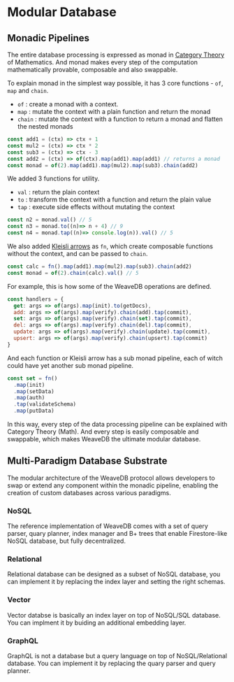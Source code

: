 # Modular Database

## Monadic Pipelines

The entire database processing is expressed as monad in [Category Theory](https://github.com/fantasyland/fantasy-land?tab=readme-ov-file#monad) of Mathematics. And monad makes every step of the computation mathematically provable, composable and also swappable.

To explain monad in the simplest way possible, it has 3 core functions - `of`, `map` and `chain`.

- `of` : create a monad with a context.
- `map` : mutate the context with a plain function and return the monad
- `chain` : mutate the context with a function to return a monad and flatten the nested monads

```js
const add1 = (ctx) => ctx + 1
const mul2 = (ctx) => ctx * 2
const sub3 = (ctx) => ctx - 3
const add2 = (ctx) => of(ctx).map(add1).map(add1) // returns a monad
const monad = of(2).map(add1).map(mul2).map(sub3).chain(add2)
```
We added 3 functions for utility.

- `val` : return the plain context
- `to` : transform the context with a function and return the plain value
- `tap` : execute side effects without mutating the context

```js
const n2 = monad.val() // 5
const n3 = monad.to((n)=> n + 4) // 9
const n4 = monad.tap((n)=> console.log(n)).val() // 5
```
We also added [Kleisli arrows](https://en.wikipedia.org/wiki/Kleisli_category) as `fn`, which create composable functions without the context, and can be passed to `chain`.

```js
const calc = fn().map(add1).map(mul2).map(sub3).chain(add2)
const monad = of(2).chain(calc).val() // 5
```

For example, this is how some of the WeaveDB operations are defined.

```js
const handlers = {
  get: args => of(args).map(init).to(getDocs),
  add: args => of(args).map(verify).chain(add).tap(commit),
  set: args => of(args).map(verify).chain(set).tap(commit),
  del: args => of(args).map(verify).chain(del).tap(commit),
  update: args => of(args).map(verify).chain(update).tap(commit),
  upsert: args => of(args).map(verify).chain(upsert).tap(commit)
}
```

And each function or Kleisli arrow has a sub monad pipeline, each of witch could have yet another sub monad pipeline.

```js
const set = fn()
  .map(init)
  .map(setData)
  .map(auth)
  .tap(validateSchema)
  .map(putData)
```

In this way, every step of the data processing pipeline can be explained with Category Theory (Math). And every step is easily composable and swappable, which makes WeaveDB the ultimate modular database.

## Multi-Paradigm Database Substrate

The modular architecture of the WeaveDB protocol allows developers to swap or extend any component within the monadic pipeline, enabling the creation of custom databases across various paradigms.

### NoSQL

The reference implementation of WeaveDB comes with a set of query parser, quary planner, index manager and B+ trees that enable Firestore-like NoSQL database, but fully decentralized.

### Relational

Relational database can be designed as a subset of NoSQL database, you can implement it by replacing the index layer and setting the right schemas.

### Vector

Vector databse is basically an index layer on top of NoSQL/SQL database. You can implment it by buiding an additional embedding layer.

### GraphQL

GraphQL is not a database but a query language on top of NoSQL/Relational database. You can implement it by replacing the quary parser and query planner.
